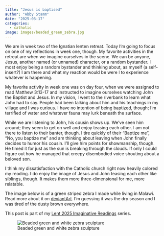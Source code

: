 ```yaml
---
title: "Jesus is baptised"
author: "Abby Stamm"
date: "2025-03-17"
categories: 
  - catholic
image: images/beaded_green_zebra.jpg
---
```


We are in week two of the Ignatian lenten retreat. Today I'm going to focus on one of my reflections in week one, though. My favorite activities in the retreat are when we imagine ourselves in the scene. We can be anyone, Jesus, another named (or unnamed) character, or a random bystander. I most enjoy being a random bystander and thinking about, as myself (a self-insert?) I am there and what my reaction would be were I to experience whatever is happening.

My favorite activity in week one was on day four, when we were assigned to read Matthew 3:13-17 and instructed to imagine ourselves watching John the Baptist and Jesus. In my vision, I went to the riverbank to learn what John had to say. People had been talking about him and his teachings in my village and I was curious. I have no intention of being baptized, though; I'm terrified of water and whatever fauna may lurk beneath the surface.

While we are listening to John, his cousin shows up. We've seen him around; they seem to get on well and enjoy teasing each other. I am not there to listen to their banter, though. I tire quickly of their "Baptize me", "No, you baptize me" and am thinking about leaving when John finally decides to humor his cousin. I'll give him points for showmanship, though. He timed it for just as the sun is breaking through the clouds. If only I could figure out how he managed that creepy disembodied voice shouting about a beloved son.

I think my dissatisfaction with the Catholic church right now heavily colored my reading. I do enjoy the image of Jesus and John teasing each other like siblings, though. It makes them more three-dimensional for me, more relatable. 

The image below is of a green striped zebra I made while living in Malawi.  Read more about it on [deviantArt](https://www.deviantart.com/anabiyeni/art/Beaded-green-zebra-133388049). I'm guessing it was the dry season and I was tired of the dusty brown everywhere.

This post is part of my [Lent 2025 Imaginative Readings](https://ajstamm.github.io/musings/lent_retreat_2025.html) series.

![Beaded green and white zebra sculpture](images/beaded_green_zebra.jpg)
